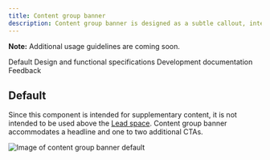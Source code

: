 ```yaml
---
title: Content group banner
description: Content group banner is designed as a subtle callout, intended for tangential information or announcements that are supplementary to the page's primary focus.
---
```



<ComponentDescription name="Content group banner" type="layout" />

<InlineNotification>

**Note:** Additional usage guidelines are coming soon.

</InlineNotification>

<AnchorLinks>

<AnchorLink>Default</AnchorLink>
<AnchorLink>Design and functional specifications</AnchorLink>
<AnchorLink>Development documentation</AnchorLink>
<AnchorLink>Feedback</AnchorLink>

</AnchorLinks>

## Default

Since this component is intended for supplementary content, it is not intended to be used above the [Lead space](https://www.ibm.com/standards/web/carbon-for-ibm-dotcom/components/leadspace). Content group banner accommodates a headline and one to two additional CTAs.

![Image of content group banner default](../../images/component/content-group-banner/default.jpg)

<ComponentFooter name="Content group banner" designLink="https://ibm.box.com/s/tqp7c0wm99ha0b7jrm0sqhq3whwdjv84" type="layout" />
